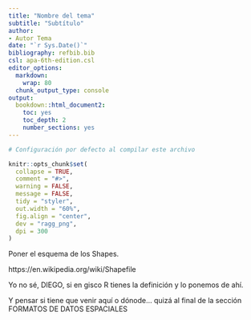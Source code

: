 ```yaml
---
title: "Nombre del tema"
subtitle: "Subtítulo"
author:
- Autor Tema
date: "`r Sys.Date()`"
bibliography: refbib.bib
csl: apa-6th-edition.csl
editor_options:
  markdown:
    wrap: 80
  chunk_output_type: console
output: 
  bookdown::html_document2: 
    toc: yes
    toc_depth: 2
    number_sections: yes
---
```


```r

# Configuración por defecto al compilar este archivo

knitr::opts_chunk$set(
  collapse = TRUE,
  comment = "#>",
  warning = FALSE,
  message = FALSE,
  tidy = "styler",
  out.width = "60%",
  fig.align = "center",
  dev = "ragg_png",
  dpi = 300
)
```

Poner el esquema de los Shapes. 

https://en.wikipedia.org/wiki/Shapefile

Yo no sé, DIEGO, si en gisco R tienes la definición y lo ponemos de ahí.

Y pensar si tiene que venir aquí o dónode... quizá al final de la sección FORMATOS DE DATOS ESPACIALES
